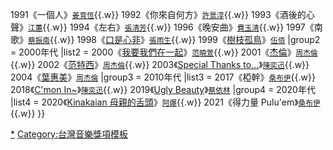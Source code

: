 {{Navbox
|name  = 金曲獎年度專輯獎
|title = [[金曲獎]]：[[年度專輯獎 (金曲獎)|年度專輯獎]]
|titlestyle = background: #FFD700
|groupstyle = background: #FFE34D
|group1 = 1990年代
|list1 = {{nowrap begin}}
1990《我是不是你最疼愛的人》<small>[[潘越雲]]</small>{{.w}}
1991《一個人》<small>[[姜育恆]]</small>{{.w}}
1992《你來自何方》<small>[[許景淳]]</small>{{.w}}
1993《酒後的心聲》<small>[[江蕙]]</small>{{.w}}
1994《左右》<small>[[張清芳]]</small>{{.w}}
1996《晚安曲》<small>[[費玉清]]</small>{{.w}}
1997《南歌》<small>[[蔡振南]]</small>{{.w}}
1998《[[口是心非]]》<small>[[張雨生]]</small>{{.w}}
1999《[[樹枝孤鳥]]》<small>[[伍佰]]</small>
{{nowrap end}}
|group2 = 2000年代
|list2 = {{nowrap begin}}
2000《[[我要我們在一起 (專輯)|我要我們在一起]]》<small>[[范曉萱]]</small>{{.w}}
2001《[[杰倫 (專輯)|杰倫]]》<small>[[周杰倫]]</small>{{.w}}
2002《[[范特西]]》<small>[[周杰倫]]</small>{{.w}}
2003《[[Special Thanks to...]]》<small>[[陳奕迅]]</small>{{.w}}
2004《[[葉惠美]]》<small>[[周杰倫]]</small>
{{nowrap end}}
|group3 = 2010年代
|list3 = {{nowrap begin}}
2017《椏幹》<small>[[桑布伊]]</small>{{.w}}
2018《[[C'mon In~]]》<small>[[陳奕迅]]</small>{{.w}}
2019《[[Ugly Beauty]]》<small>[[蔡依林]]</small>
{{nowrap end}}
|group4 = 2020年代
|list4 = {{nowrap begin}}
2020《[[Kinakaian 母親的舌頭]]》<small>[[阿爆]]</small>{{.w}}
2021《得力量 Pulu'em》<small>[[桑布伊]]</small>{{.w}}
{{nowrap end}}
}}<noinclude>
[[Category:金曲獎流行音樂類|*]]
[[Category:台灣音樂獎項模板]]
</noinclude>